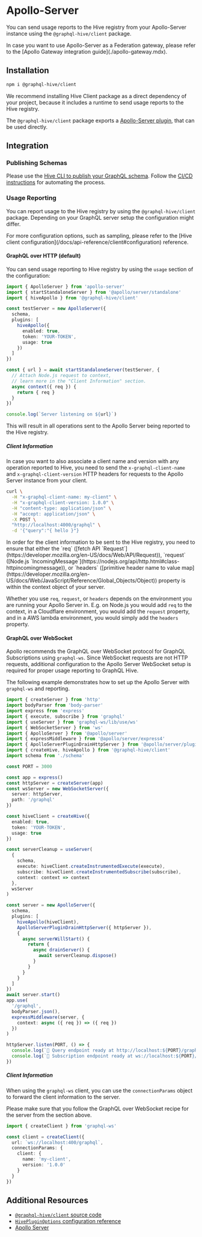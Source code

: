 
# Apollo-Server

You can send usage reports to the Hive registry from your Apollo-Server instance using the
`@graphql-hive/client` package.

<Callout type="warning">
  In case you want to use Apollo-Server as a Federation gateway, please refer to the [Apollo Gateway
  integration guide](./apollo-gateway.mdx).
</Callout>

## Installation

```sh npm2yarn
npm i @graphql-hive/client
```

<Callout type="info">
  We recommend installing Hive Client package as a direct dependency of your project, because it
  includes a runtime to send usage reports to the Hive registry.
</Callout>

The `@graphql-hive/client` package exports a
[Apollo-Server plugin](https://www.apollographql.com/docs/apollo-server/), that can be used
directly.

## Integration

### Publishing Schemas

Please use the [Hive CLI to publish your GraphQL schema](../api-reference/cli.mdx#publish-a-schema).
Follow the [CI/CD instructions](./ci-cd.mdx) for automating the process.

### Usage Reporting

You can report usage to the Hive registry by using the `@graphql-hive/client` package. Depending on
your GraphQL server setup the configuration might differ.

<Callout>
  For more configuration options, such as sampling, please refer to the [Hive client
  configuration](/docs/api-reference/client#configuration) reference.
</Callout>

#### GraphQL over HTTP (default)

You can send usage reporting to Hive registry by using the `usage` section of the configuration:

```ts filename="Node.js Apollo Server S setup" {8-12,19-21}
import { ApolloServer } from 'apollo-server'
import { startStandaloneServer } from '@apollo/server/standalone'
import { hiveApollo } from '@graphql-hive/client'

const testServer = new ApolloServer({
  schema,
  plugins: [
    hiveApollo({
      enabled: true,
      token: 'YOUR-TOKEN',
      usage: true
    })
  ]
})

const { url } = await startStandaloneServer(testServer, {
  // Attach Node.js request to context,
  // learn more in the "Client Information" section.
  async context({ req }) {
    return { req }
  }
})

console.log(`Server listening on ${url}`)
```

This will result in all operations sent to the Apollo Server being reported to the Hive registry.

##### Client Information

In case you want to also associate a client name and version with any operation reported to Hive,
you need to send the `x-graphql-client-name` and `x-graphql-client-version` HTTP headers for
requests to the Apollo Server instance from your client.

```bash filename="Example HTTP Request with client headers" {2-3}
curl \
  -H "x-graphql-client-name: my-client" \
  -H "x-graphql-client-version: 1.0.0" \
  -H "content-type: application/json" \
  -H "accept: application/json" \
  -X POST \
  "http://localhost:4000/graphql" \
  -d '{"query":"{ hello }"}
```

<Callout type='info'>
In order for the client information to be sent to the Hive registry, you need to ensure that either
the `req` ([fetch API `Request`](https://developer.mozilla.org/en-US/docs/Web/API/Request)),
`request` ([Node.js `IncomingMessage`](https://nodejs.org/api/http.html#class-httpincomingmessage)),
or `headers`
([primitive header name to value map](https://developer.mozilla.org/en-US/docs/Web/JavaScript/Reference/Global_Objects/Object))
property is within the context object of your server.

Whether you use `req`, `request`, or `headers` depends on the environment you are running your
Apollo Server in. E.g. on Node.js you would add `req` to the context, in a Cloudflare environment,
you would add the `request` property, and in a AWS lambda environment, you would simply add the
`headers` property.

</Callout>

#### GraphQL over WebSocket

Apollo recommends the GraphQL over WebSocket protocol for GraphQL Subscriptions using `graphql-ws`.
Since WebSocket requests are not HTTP requests, additional configuration to the Apollo Server
WebSocket setup is required for proper usage reporting to GraphQL Hive.

The following example demonstrates how to set up the Apollo Server with `graphql-ws` and reporting.

```ts filename="Node.js Apollo Server WebSocket setup" {4,9,22-26,31,32,59}
import { createServer } from 'http'
import bodyParser from 'body-parser'
import express from 'express'
import { execute, subscribe } from 'graphql'
import { useServer } from 'graphql-ws/lib/use/ws'
import { WebSocketServer } from 'ws'
import { ApolloServer } from '@apollo/server'
import { expressMiddleware } from '@apollo/server/express4'
import { ApolloServerPluginDrainHttpServer } from '@apollo/server/plugin/drainHttpServer'
import { createHive, hiveApollo } from '@graphql-hive/client'
import schema from './schema'

const PORT = 3000

const app = express()
const httpServer = createServer(app)
const wsServer = new WebSocketServer({
  server: httpServer,
  path: '/graphql'
})

const hiveClient = createHive({
  enabled: true,
  token: 'YOUR-TOKEN',
  usage: true
})

const serverCleanup = useServer(
  {
    schema,
    execute: hiveClient.createInstrumentedExecute(execute),
    subscribe: hiveClient.createInstrumentedSubscribe(subscribe),
    context: context => context
  },
  wsServer
)

const server = new ApolloServer({
  schema,
  plugins: [
    hiveApollo(hiveClient),
    ApolloServerPluginDrainHttpServer({ httpServer }),
    {
      async serverWillStart() {
        return {
          async drainServer() {
            await serverCleanup.dispose()
          }
        }
      }
    }
  ]
})
await server.start()
app.use(
  '/graphql',
  bodyParser.json(),
  expressMiddleware(server, {
    context: async ({ req }) => ({ req })
  })
)

httpServer.listen(PORT, () => {
  console.log(`🚀 Query endpoint ready at http://localhost:${PORT}/graphql`)
  console.log(`🚀 Subscription endpoint ready at ws://localhost:${PORT}/graphql`)
})
```

##### Client Information

When using the `graphql-ws` client, you can use the `connectionParams` object to forward the client
information to the server.

Please make sure that you follow the GraphQL over WebSocket recipe for the server from the section
above.

```ts filename="GraphQL over WebSocket client configuration"
import { createClient } from 'graphql-ws'

const client = createClient({
  url: `ws://localhost:400/graphql`,
  connectionParams: {
    client: {
      name: 'my-client',
      version: '1.0.0'
    }
  }
})
```

## Additional Resources

- [`@graphql-hive/client` source code](https://github.com/kamilkisiela/graphql-hive/tree/main/packages/libraries/client)
- [`HivePluginOptions` configuration reference](https://github.com/kamilkisiela/graphql-hive/blob/main/packages/libraries/client/src/internal/types.ts#LL40C29-L40C29)
- [Apollo Server](https://www.apollographql.com/docs/apollo-server/)
